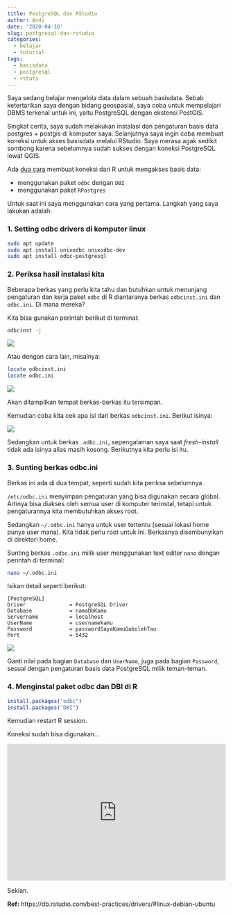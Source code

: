 ```yaml
---
title: PostgreSQL dan RStudio
author: Andi
date: '2020-04-16'
slug: postgresql-dan-rstudio
categories:
  - belajar
  - tutorial
tags:
  - basisdata
  - postgresql
  - rstats
---
```


Saya sedang belajar mengelola data dalam sebuah basisdata. Sebab ketertarikan saya dengan bidang geospasial, saya coba untuk mempelajari DBMS terkenal untuk ini, yaitu PostgreSQL dengan ekstensi PostGIS.

Singkat cerita, saya sudah melakukan instalasi dan pengaturan basis data postgres + postgis di komputer saya. Selanjutnya saya ingin coba membuat koneksi untuk akses basisdata melalui RStudio. Saya merasa agak sedikit sombong karena sebelumnya sudah sukses dengan koneksi PostgreSQL lewat QGIS.

Ada [dua cara](https://db.rstudio.com/databases/postgresql/) membuat koneksi dari R untuk mengakses basis data:

- menggunakan paket `odbc` dengan `DBI`
- menggunakan paket `RPostgres`

Untuk saat ini saya menggunakan cara yang pertama. Langkah yang saya lakukan adalah:

### 1. Setting odbc drivers di komputer linux

```bash
sudo apt update 
sudo apt install unixodbc unixodbc-dev 
sudo apt install odbc-postgresql 
```

### 2. Periksa hasil instalasi kita

Beberapa berkas yang perlu kita tahu dan butuhkan untuk menunjang pengaturan dan kerja paket `odbc` di R diantaranya berkas `odbcinst.ini` dan `odbc.ini`. Di mana mereka?

Kita bisa gunakan perintah berikut di terminal:

```bash
odbcinst -j
```

![](../post/2020-04-16-postgresql-dan-rstudio_files/odbcinst_j.png)

Atau dengan cara lain, misalnya:

```bash
locate odbcinst.ini
locate odbc.ini
```

![](../post/2020-04-16-postgresql-dan-rstudio_files/locate_odbc.png)

Akan ditampilkan tempat berkas-berkas itu tersimpan.

Kemudian coba kita cek apa isi dari berkas `odbcinst.ini`. Berikut isinya:

![](../post/2020-04-16-postgresql-dan-rstudio_files/print_odbcinst.png)

Sedangkan untuk berkas `.odbc.ini`, sepengalaman saya saat _fresh-install_ tidak ada isinya alias masih kosong. Berikutnya kita perlu isi itu.

### 3. Sunting berkas odbc.ini

Berkas ini ada di dua tempat, seperti sudah kita periksa sebelumnya.

`/etc/odbc.ini` menyimpan pengaturan yang bisa digunakan secara global. Artinya bisa diakses oleh semua user di komputer terinstal, tetapi untuk pengaturannya kita membutuhkan akses root.

Sedangkan `~/.odbc.ini` hanya untuk user tertentu (sesuai lokasi home punya user mana). Kita tidak perlu root untuk ini. Berkasnya disembunyikan di direktori home.

Sunting berkas `.odbc.ini` milik user menggunakan text editor `nano` dengan perintah di terminal:

```bash
nano ~/.odbc.ini
```

Isikan detail seperti berikut:

```{}
[PostgreSQL]
Driver              = PostgreSQL Driver
Database            = namaDbKamu
Servername          = localhost
UserName            = usernamekamu
Password            = passwordSayaKamuGabolehTau
Port                = 5432
```

![](../post/2020-04-16-postgresql-dan-rstudio_files/isi_odbc_ini.png)

Ganti nilai pada bagian `Database` dan `UserName`, juga pada bagian `Password`, sesuai dengan pengaturan basis data PostgreSQL milik teman-teman.

### 4. Menginstal paket odbc dan DBI di R

```r
install.packages("odbc")
install.packages("DBI")
```

Kemudian restart R session.

Koneksi sudah bisa digunakan...

<iframe width="100%" height="315" src="https://www.youtube.com/embed/z5tZ1C9SVyo" frameborder="0" allow="accelerometer; autoplay; encrypted-media; gyroscope; picture-in-picture" allowfullscreen></iframe>

Sekian.

**Ref:** https://db.rstudio.com/best-practices/drivers/#linux-debian-ubuntu